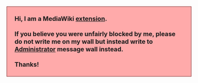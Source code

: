<div style="background:#faa; margin:10px; padding:5px 20px; font-size:16px; font-weight:bold; border:1px solid #833;">
Hi, I am a MediaWiki [[mw:Extension:AbuseFilter|extension]].<br><br>
If you believe you were unfairly blocked by me, please do not write me on my wall but instead write to [[Kancolle Wiki:Staff#Administrators|Administrator]] message wall instead.<br><br>
Thanks!
</div>
